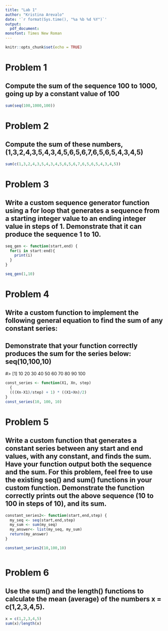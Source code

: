 ```yaml
---
title: "Lab 1"
author: "Kristina Arevalo"
date: '`r format(Sys.time(), "%a %b %d %Y")`'
output: 
  pdf_document:
monofont: Times New Roman
---
```


```r
knitr::opts_chunk$set(echo = TRUE)
```


# Problem 1
## Compute the sum of the sequence 100 to 1000, going up by a constant value of 100
```r
sum(seq(100,1000,100))

```

# Problem 2
## Compute the sum of these numbers, (1,3,2,4,3,5,4,3,4,5,6,5,6,7,6,5,6,5,4,3,4,5)
```r
sum(c(1,3,2,4,3,5,4,3,4,5,6,5,6,7,6,5,6,5,4,3,4,5))
```

# Problem 3
## Write a custom sequence generator function using a for loop that generates a sequence from a starting integer value to an ending integer value in steps of 1. Demonstrate that it can produce the sequence 1 to 10.

```r
seq_gen <- function(start,end) {
  for(i in start:end){
    print(i)
  }
}

seq_gen(1,10)
```

# Problem 4
## Write a custom function to implement the following general equation to find the sum of any constant series:

## Demonstrate that your function correctly produces the sum for the series below: seq(10,100,10)
#>  [1]  10  20  30  40  50  60  70  80  90 100

```r

const_series <- function(X1, Xn, step) 
  {
  (((Xn-X1)/step) + 1) * ((X1+Xn)/2)
}
const_series(10, 100, 10)
```

# Problem 5
## Write a custom function that generates a constant series between any start and end values, with any constant, and finds the sum. Have your function output both the sequence and the sum. For this problem, feel free to use the existing seq() and sum() functions in your custom function. Demonstrate the function correctly prints out the above sequence (10 to 100 in steps of 10), and its sum.

```r

constant_series2<- function(start,end,step) {
  my_seq <- seq(start,end,step)
  my_sum <- sum(my_seq)
  my_answer<- list(my_seq, my_sum)
  return(my_answer)
}

constant_series2(10,100,10)



```

# Problem 6
## Use the sum() and the length() functions to calculate the mean (average) of the numbers x = c(1,2,3,4,5).

```r
x = c(1,2,3,4,5)
sum(x)/length(x)
```











